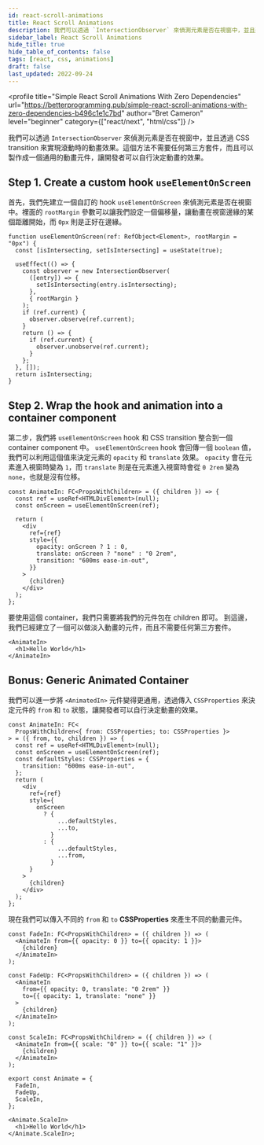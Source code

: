 ```yaml
---
id: react-scroll-animations
title: React Scroll Animations
description: 我們可以透過 `IntersectionObserver` 來偵測元素是否在視窗中，並且透過 CSS transition 來實現滾動時的動畫效果。這個方法不需要任何第三方套件，而且可以製作成一個通用的動畫元件，讓開發者可以自行決定動畫的效果。
sidebar_label: React Scroll Animations
hide_title: true
hide_table_of_contents: false
tags: [react, css, animations]
draft: false
last_updated: 2022-09-24
---
```


<profile
  title="Simple React Scroll Animations With Zero Dependencies"
  url="https://betterprogramming.pub/simple-react-scroll-animations-with-zero-dependencies-b496c1e1c7bd"
  author="Bret Cameron"
  level="beginner"
  category={["react/next", "html/css"]}
/>

我們可以透過 `IntersectionObserver` 來偵測元素是否在視窗中，並且透過 CSS transition 來實現滾動時的動畫效果。這個方法不需要任何第三方套件，而且可以製作成一個通用的動畫元件，讓開發者可以自行決定動畫的效果。

<fig
  src="/img/reading/react-next/2022-09-24-react-scroll-animations/scroll-demo.gif"
  caption="Scroll Demo"
/>

## Step 1. Create a custom hook `useElementOnScreen`

首先，我們先建立一個自訂的 hook `useElementOnScreen` 來偵測元素是否在視窗中。裡面的 `rootMargin` 參數可以讓我們設定一個偏移量，讓動畫在視窗邊緣的某個距離開始，而 `0px` 則是正好在邊緣。

```tsx
function useElementOnScreen(ref: RefObject<Element>, rootMargin = "0px") {
  const [isIntersecting, setIsIntersecting] = useState(true);

  useEffect(() => {
    const observer = new IntersectionObserver(
      ([entry]) => {
        setIsIntersecting(entry.isIntersecting);
      },
      { rootMargin }
    );
    if (ref.current) {
      observer.observe(ref.current);
    }
    return () => {
      if (ref.current) {
        observer.unobserve(ref.current);
      }
    };
  }, []);
  return isIntersecting;
}
```

## Step 2. Wrap the hook and animation into a container component

第二步，我們將 `useElementOnScreen` hook 和 CSS transition 整合到一個 container component 中。 `useElementOnScreen` hook 會回傳一個 `boolean` 值，我們可以利用這個值來決定元素的 `opacity` 和 `translate` 效果。 `opacity` 會在元素進入視窗時變為 `1`，而 `translate` 則是在元素進入視窗時會從 `0 2rem` 變為 `none`，也就是沒有位移。

```tsx
const AnimateIn: FC<PropsWithChildren> = ({ children }) => {
  const ref = useRef<HTMLDivElement>(null);
  const onScreen = useElementOnScreen(ref);

  return (
    <div
      ref={ref}
      style={{
        opacity: onScreen ? 1 : 0,
        translate: onScreen ? "none" : "0 2rem",
        transition: "600ms ease-in-out",
      }}
    >
      {children}
    </div>
  );
};
```

要使用這個 container，我們只需要將我們的元件包在 children 即可。 到這邊，我們已經建立了一個可以做淡入動畫的元件，而且不需要任何第三方套件。

```tsx
<AnimateIn>
  <h1>Hello World</h1>
</AnimateIn>
```

## Bonus: Generic Animated Container

我們可以進一步將 `<AnimatedIn>` 元件變得更通用，透過傳入 `CSSProperties` 來決定元件的 `from` 和 `to` 狀態，讓開發者可以自行決定動畫的效果。

```tsx
const AnimateIn: FC<
  PropsWithChildren<{ from: CSSProperties; to: CSSProperties }>
> = ({ from, to, children }) => {
  const ref = useRef<HTMLDivElement>(null);
  const onScreen = useElementOnScreen(ref);
  const defaultStyles: CSSProperties = {
    transition: "600ms ease-in-out",
  };
  return (
    <div
      ref={ref}
      style={
        onScreen
          ? {
              ...defaultStyles,
              ...to,
            }
          : {
              ...defaultStyles,
              ...from,
            }
      }
    >
      {children}
    </div>
  );
};
```

現在我們可以傳入不同的 `from` 和 `to` **CSSProperties** 來產生不同的動畫元件。

```tsx
const FadeIn: FC<PropsWithChildren> = ({ children }) => (
  <AnimateIn from={{ opacity: 0 }} to={{ opacity: 1 }}>
    {children}
  </AnimateIn>
);

const FadeUp: FC<PropsWithChildren> = ({ children }) => (
  <AnimateIn
    from={{ opacity: 0, translate: "0 2rem" }}
    to={{ opacity: 1, translate: "none" }}
  >
    {children}
  </AnimateIn>
);

const ScaleIn: FC<PropsWithChildren> = ({ children }) => (
  <AnimateIn from={{ scale: "0" }} to={{ scale: "1" }}>
    {children}
  </AnimateIn>
);

export const Animate = {
  FadeIn,
  FadeUp,
  ScaleIn,
};

<Animate.ScaleIn>
  <h1>Hello World</h1>
</Animate.ScaleIn>;
```
